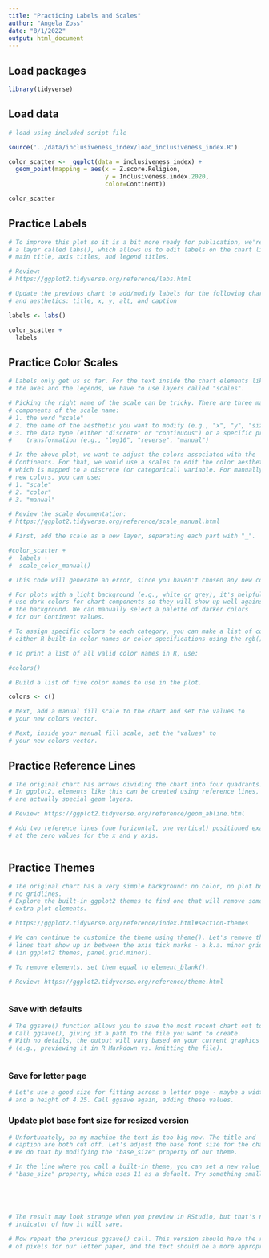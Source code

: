 ```yaml
---
title: "Practicing Labels and Scales"
author: "Angela Zoss"
date: "8/1/2022"
output: html_document
---
```


## Load packages

```r

library(tidyverse)

```

## Load data

```r

# load using included script file

source('../data/inclusiveness_index/load_inclusiveness_index.R')

```


```r

color_scatter <-  ggplot(data = inclusiveness_index) +
  geom_point(mapping = aes(x = Z.score.Religion,
                           y = Inclusiveness.index.2020,
                           color=Continent))

color_scatter

```

## Practice Labels

```r

# To improve this plot so it is a bit more ready for publication, we're going to add
# a layer called labs(), which allows us to edit labels on the chart like the 
# main title, axis titles, and legend titles.

# Review:
# https://ggplot2.tidyverse.org/reference/labs.html

# Update the previous chart to add/modify labels for the following chart elements 
# and aesthetics: title, x, y, alt, and caption

labels <- labs()

color_scatter +
  labels

```

## Practice Color Scales

```r

# Labels only get us so far. For the text inside the chart elements like
# the axes and the legends, we have to use layers called "scales".

# Picking the right name of the scale can be tricky. There are three main
# components of the scale name:
# 1. the word "scale"
# 2. the name of the aesthetic you want to modify (e.g., "x", "y", "size", "fill")
# 3. the data type (either "discrete" or "continuous") or a specific pre-defined
#    transformation (e.g., "log10", "reverse", "manual")

# In the above plot, we want to adjust the colors associated with the  
# Continents. For that, we would use a scales to edit the color aesthetic,
# which is mapped to a discrete (or categorical) variable. For manually specifying
# new colors, you can use:
# 1. "scale"
# 2. "color"
# 3. "manual"

# Review the scale documentation: 
# https://ggplot2.tidyverse.org/reference/scale_manual.html

# First, add the scale as a new layer, separating each part with "_".

#color_scatter +
#  labels +
#  scale_color_manual()

# This code will generate an error, since you haven't chosen any new colors yet.

# For plots with a light background (e.g., white or grey), it's helpful to
# use dark colors for chart components so they will show up well against
# the background. We can manually select a palette of darker colors
# for our Continent values.

# To assign specific colors to each category, you can make a list of colors --
# either R built-in color names or color specifications using the rgb() function.

# To print a list of all valid color names in R, use: 

#colors()

# Build a list of five color names to use in the plot.

colors <- c()

# Next, add a manual fill scale to the chart and set the values to
# your new colors vector.

# Next, inside your manual fill scale, set the "values" to
# your new colors vector.

```

## Practice Reference Lines

```r

# The original chart has arrows dividing the chart into four quadrants.
# In ggplot2, elements like this can be created using reference lines, which
# are actually special geom layers.

# Review: https://ggplot2.tidyverse.org/reference/geom_abline.html

# Add two reference lines (one horizontal, one vertical) positioned exactly
# at the zero values for the x and y axis.



```


## Practice Themes

```r

# The original chart has a very simple background: no color, no plot borders, 
# no gridlines.
# Explore the built-in ggplot2 themes to find one that will remove some of the
# extra plot elements.

# https://ggplot2.tidyverse.org/reference/index.html#section-themes


```

```r

# We can continue to customize the theme using theme(). Let's remove the thin
# lines that show up in between the axis tick marks - a.k.a. minor gridlines 
# (in ggplot2 themes, panel.grid.minor).

# To remove elements, set them equal to element_blank().

# Review: https://ggplot2.tidyverse.org/reference/theme.html



```

### Save with defaults

```r

# The ggsave() function allows you to save the most recent chart out to a file.
# Call ggsave(), giving it a path to the file you want to create.
# With no details, the output will vary based on your current graphics device
# (e.g., previewing it in R Markdown vs. knitting the file).



```

### Save for letter page

```r
# Let's use a good size for fitting across a letter page - maybe a width of 6.5
# and a height of 4.25. Call ggsave again, adding these values.


```

### Update plot base font size for resized version

```r
# Unfortunately, on my machine the text is too big now. The title and
# caption are both cut off. Let's adjust the base font size for the chart.
# We do that by modifying the "base_size" property of our theme.

# In the line where you call a built-in theme, you can set a new value for the
# "base_size" property, which uses 11 as a default. Try something smaller.





# The result may look strange when you preview in RStudio, but that's not a good 
# indicator of how it will save.

# Now repeat the previous ggsave() call. This version should have the right number 
# of pixels for our letter paper, and the text should be a more appropriate size.



```
